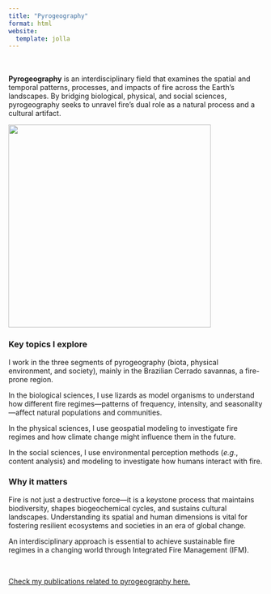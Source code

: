 ```yaml
---
title: "Pyrogeography"
format: html
website:
  template: jolla
---
```


\
\
**Pyrogeography** is an interdisciplinary field that examines the spatial and temporal patterns, processes, and impacts of fire across the Earth's landscapes. By bridging biological, physical, and social sciences, pyrogeography seeks to unravel fire’s dual role as a natural process and a cultural artifact.\

![](research/Pyrogeo_Triangle.png){fig-align="center" width="400"}

### Key topics I explore

I work in the three segments of pyrogeography (biota, physical environment, and society), mainly in the Brazilian Cerrado savannas, a fire-prone region.

In the biological sciences, I use lizards as model organisms to understand how different fire regimes—patterns of frequency, intensity, and seasonality—affect natural populations and communities.

In the physical sciences, I use geospatial modeling to investigate fire regimes and how climate change might influence them in the future.

In the social sciences, I use environmental perception methods (*e.g.*, content analysis) and modeling to investigate how humans interact with fire.

### **Why it matters**

Fire is not just a destructive force—it is a keystone process that maintains biodiversity, shapes biogeochemical cycles, and sustains cultural landscapes. Understanding its spatial and human dimensions is vital for fostering resilient ecosystems and societies in an era of global change.

An interdisciplinary approach is essential to achieve sustainable fire regimes in a changing world through Integrated Fire Management (IFM).

\

[Check my publications related to pyrogeography here.](publications.qmd)
